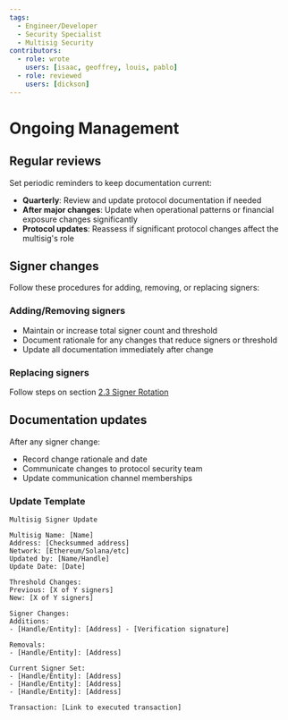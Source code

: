 ```yaml
---
tags:
  - Engineer/Developer
  - Security Specialist
  - Multisig Security
contributors:
  - role: wrote
    users: [isaac, geoffrey, louis, pablo]
  - role: reviewed
    users: [dickson]
---
```



<TagProvider>
<TagFilter />

# Ongoing Management

<TagList tags={frontmatter.tags} />
<AttributionList contributors={frontmatter.contributors} />

## Regular reviews

Set periodic reminders to keep documentation current:
- **Quarterly**: Review and update protocol documentation if needed
- **After major changes**: Update when operational patterns or financial exposure changes significantly
- **Protocol updates**: Reassess if significant protocol changes affect the multisig's role

## Signer changes

Follow these procedures for adding, removing, or replacing signers:

### Adding/Removing signers
- Maintain or increase total signer count and threshold
- Document rationale for any changes that reduce signers or threshold
- Update all documentation immediately after change

### Replacing signers
Follow steps on section [2.3 Signer Rotation](/multisig-for-protocols/general-rules#signer-rotation) 

## Documentation updates

After any signer change:
- Record change rationale and date
- Communicate changes to protocol security team
- Update communication channel memberships

### Update Template

```
Multisig Signer Update

Multisig Name: [Name]
Address: [Checksummed address]
Network: [Ethereum/Solana/etc]
Updated by: [Name/Handle]
Update Date: [Date]

Threshold Changes:
Previous: [X of Y signers]
New: [X of Y signers]

Signer Changes:
Additions:
- [Handle/Entity]: [Address] - [Verification signature]

Removals:
- [Handle/Entity]: [Address]

Current Signer Set:
- [Handle/Entity]: [Address]
- [Handle/Entity]: [Address]
- [Handle/Entity]: [Address]

Transaction: [Link to executed transaction]
```


</TagProvider>
<ContributeFooter />